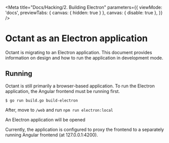 
<Meta
  title="Docs/Hacking/2. Building Electron"
  parameters={{
    viewMode: 'docs',
    previewTabs: { canvas: { hidden: true } },
    canvas: { disable: true },
  }}
/>

# Octant as an Electron application

Octant is migrating to an Electron application. This document provides
information on design and how to run the application in development
mode.

## Running

Octant is still primarily a browser-based application. To run the
Electron application, the Angular frontend must be running first.

`$ go run build.go build-electron`

After, move to `/web` and run `npm run electron:local`

An Electron application will be opened

Currently, the application is configured to proxy the frontend to a
separately running Angular frontend (at 127.0.0.1:4200).
